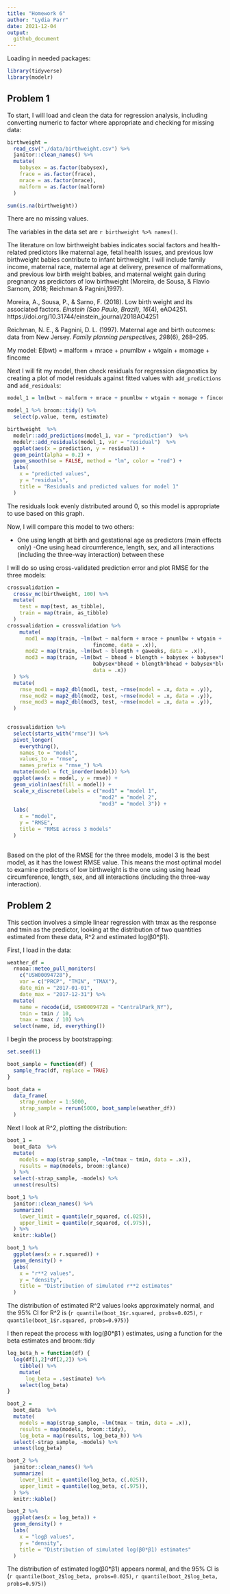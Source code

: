 ```yaml
---
title: "Homework 6"
author: "Lydia Parr" 
date: 2021-12-04
output: 
  github_document
---
```


Loading in needed packages: 

```r
library(tidyverse)
library(modelr)
```

## Problem 1

To start, I will load and clean the data for regression analysis, including converting numeric to factor where appropriate and checking for missing data:

```r

birthweight = 
  read_csv("./data/birthweight.csv") %>%
  janitor::clean_names() %>%
  mutate(
    babysex = as.factor(babysex),
    frace = as.factor(frace),
    mrace = as.factor(mrace),
    malform = as.factor(malform)
  ) 

sum(is.na(birthweight))

```

There are no missing values. 

The variables in the data set are  `r birthweight %>% names()`.

The literature on low birthweight babies indicates social factors and health-related predictors like maternal age, fetal health issues, and previous low birthweight babies contribute to infant birthweight. I will include family income, maternal race, maternal age at delivery, presence of malformations, and previous low birth weight babies, and maternal weight gain during pregnancy as predictors of low birthweight (Moreira, de Sousa, & Flavio Sarnom, 2018; Reichman & Pagnini,1997).

Moreira, A., Sousa, P., & Sarno, F. (2018). Low birth weight and its associated factors. *Einstein (Sao Paulo, Brazil), 16*(4), eAO4251. https://doi.org/10.31744/einstein_journal/2018AO4251

Reichman, N. E., & Pagnini, D. L. (1997). Maternal age and birth outcomes: data from New Jersey. *Family planning perspectives, 29*8(6), 268–295.

My model:
E(bwt) = malform + mrace + pnumlbw + wtgain + momage + fincome 

Next I will fit my model, then check residuals for regression diagnostics by creating a plot of model residuals against fitted values with `add_predictions` and `add_residuals`: 

```r

model_1 = lm(bwt ~ malform + mrace + pnumlbw + wtgain + momage + fincome, data = birthweight)

model_1 %>% broom::tidy() %>%
  select(p.value, term, estimate)

birthweight  %>%
  modelr::add_predictions(model_1, var = "prediction")  %>%
  modelr::add_residuals(model_1, var = "residual")  %>%
  ggplot(aes(x = prediction, y = residual)) +
  geom_point(alpha = 0.2) +
  geom_smooth(se = FALSE, method = "lm", color = "red") +
  labs(
    x = "predicted values",
    y = "residuals",
    title = "Residuals and predicted values for model 1"
  )

```

The residuals look evenly distributed around 0, so this model is appropriate to use based on this graph.

Now, I will compare this model to two others:

- One using length at birth and gestational age as predictors (main effects only)
-One using head circumference, length, sex, and all interactions (including the three-way interaction) between these

I will do so using cross-validated prediction error and plot RMSE for the three models:

```r

crossvalidation = 
  crossv_mc(birthweight, 100) %>%
  mutate(
    test = map(test, as_tibble), 
    train = map(train, as_tibble)
  )
crossvalidation = crossvalidation %>%
    mutate(
      mod1 = map(train, ~lm(bwt ~ malform + mrace + pnumlbw + wtgain + momage + 
                            fincome, data = .x)), 
      mod2 = map(train, ~lm(bwt ~ blength + gaweeks, data = .x)),
      mod3 = map(train, ~lm(bwt ~ bhead + blength + babysex + babysex*blength + 
                            babysex*bhead + blength*bhead + babysex*blength*bhead, 
                            data = .x))
  ) %>%
  mutate(
    rmse_mod1 = map2_dbl(mod1, test, ~rmse(model = .x, data = .y)),
    rmse_mod2 = map2_dbl(mod2, test, ~rmse(model = .x, data = .y)),
    rmse_mod3 = map2_dbl(mod3, test, ~rmse(model = .x, data = .y)),
  )
  

crossvalidation %>% 
  select(starts_with("rmse")) %>% 
  pivot_longer(
    everything(),
    names_to = "model", 
    values_to = "rmse",
    names_prefix = "rmse_") %>% 
  mutate(model = fct_inorder(model)) %>% 
  ggplot(aes(x = model, y = rmse)) +
  geom_violin(aes(fill = model)) +
  scale_x_discrete(labels = c("mod1" = "model 1",
                              "mod2" = "model 2",
                              "mod3" = "model 3")) +
  labs(
    x = "model",
    y = "RMSE",
    title = "RMSE across 3 models"
  )
  

```

Based on the plot of the RMSE for the three models, model 3 is the best model, as it has the lowest RMSE value. This means the most optimal model to examine predictors of low birthweight is the one using using head circumference, length, sex, and all interactions (including the three-way interaction). 

## Problem 2

This section involves a simple linear regression with tmax as the response and tmin as the predictor, looking at the distribution of two quantities estimated from these data, R^2 and estimated log(β0*β1).

First, I load in the data:

```r

weather_df = 
  rnoaa::meteo_pull_monitors(
    c("USW00094728"),
    var = c("PRCP", "TMIN", "TMAX"), 
    date_min = "2017-01-01",
    date_max = "2017-12-31") %>%
  mutate(
    name = recode(id, USW00094728 = "CentralPark_NY"),
    tmin = tmin / 10,
    tmax = tmax / 10) %>%
  select(name, id, everything())

```

I begin the process by bootstrapping:

```r

set.seed(1)

boot_sample = function(df) {
  sample_frac(df, replace = TRUE)
}

boot_data = 
  data_frame(
    strap_number = 1:5000, 
    strap_sample = rerun(5000, boot_sample(weather_df))
  )

```

Next I look at R^2, plotting the distribution:

```r

boot_1 = 
  boot_data  %>%
  mutate(
    models = map(strap_sample, ~lm(tmax ~ tmin, data = .x)),
    results = map(models, broom::glance)
  ) %>%
  select(-strap_sample, -models) %>%
  unnest(results)

boot_1 %>%
  janitor::clean_names() %>%
  summarize(
    lower_limit = quantile(r_squared, c(.025)),
    upper_limit = quantile(r_squared, c(.975)),
  ) %>%
  knitr::kable()

boot_1 %>%
  ggplot(aes(x = r.squared)) +
  geom_density() +
  labs(
    x = "r**2 values",
    y = "density",
    title = "Distribution of simulated r**2 estimates"
  )


```

The distribution of estimated R^2 values looks approximately normal, and the 95% CI for R^2 is (`r quantile(boot_1$r.squared, probs=0.025)`, `r quantile(boot_1$r.squared, probs=0.975)`)

I then repeat the process with log(β0*β1 ) estimates, using a function for the beta estimates and broom::tidy


```r

log_beta_h = function(df) {
  log(df[1,2]*df[2,2]) %>%
    tibble() %>%
    mutate(
      log_beta = .$estimate) %>%
    select(log_beta)
}

boot_2 = 
  boot_data  %>%
  mutate(
    models = map(strap_sample, ~lm(tmax ~ tmin, data = .x)),
    results = map(models, broom::tidy),
    log_beta = map(results, log_beta_h)) %>%
  select(-strap_sample, -models) %>%
  unnest(log_beta)

boot_2 %>%
  janitor::clean_names() %>%
  summarize(
    lower_limit = quantile(log_beta, c(.025)),
    upper_limit = quantile(log_beta, c(.975)),
  ) %>%
  knitr::kable()

boot_2 %>%
  ggplot(aes(x = log_beta)) +
  geom_density() +
  labs(
    x = "logβ values",
    y = "density",
    title = "Distribution of simulated log(β0*β1) estimates"
  )


```

The distribution of estimated log(β0*β1) appears normal, and the 95% CI is (`r quantile(boot_2$log_beta, probs=0.025)`, `r quantile(boot_2$log_beta, probs=0.975)`)

